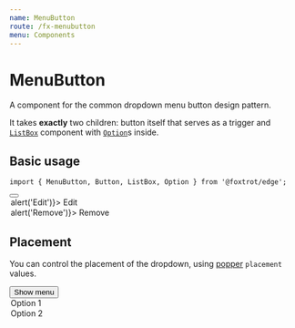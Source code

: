 ```yaml
---
name: MenuButton
route: /fx-menubutton
menu: Components
---
```





# MenuButton

A component for the common dropdown menu button design pattern.

It takes **exactly** two children: button itself that serves as a trigger and [`ListBox`](/fx-listbox) component with [`Option`](/fx-option)s inside.

## Basic usage

```tsx
import { MenuButton, Button, ListBox, Option } from '@foxtrot/edge';
```

<Playground>
  <MenuButton>
    <Button size="s">
      <Icon icon="more_horiz" />
    </Button>
    <ListBox>
      <Option onSelect={() => alert('Edit')}>
        <Icon icon="edit" tone="outlined" />
        Edit
      </Option>
      <Option onSelect={() => alert('Remove')}>
        <Icon icon="delete" tone="outlined" /> Remove
      </Option>
    </ListBox>
  </MenuButton>
</Playground>

## Placement

You can control the placement of the dropdown, using [popper](https://popper.js.org/docs/v2/constructors/#options) `placement` values.

<Playground>
  <MenuButton placement="bottom-end">
    <Button tone="accent">Show menu</Button>
    <ListBox>
      <Option>Option 1</Option>
      <Option>Option 2</Option>
    </ListBox>
  </MenuButton>
</Playground>
